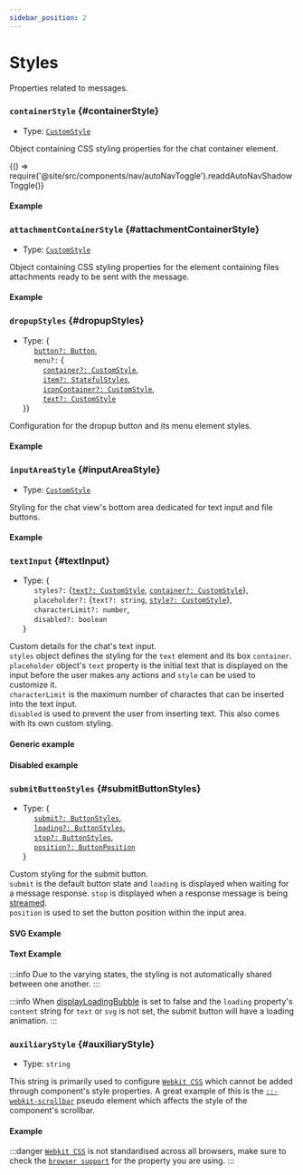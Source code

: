 ```yaml
---
sidebar_position: 2
---
```


# Styles

Properties related to messages.

### `containerStyle` {#containerStyle}

- Type: [`CustomStyle`](./sharedTypes/#CustomStyle)

Object containing CSS styling properties for the chat container element. <br />


<BrowserOnly>{() => require('@site/src/components/nav/autoNavToggle').readdAutoNavShadowToggle()}</BrowserOnly>

#### Example

<ComponentContainer>
  <DeepChatBrowser
    containerStyle={{backgroundColor: '#f7f7f7', borderRadius: '15px'}}
    existingService={{demo: true}}
  ></DeepChatBrowser>
</ComponentContainer>

<LineBreak></LineBreak>

### `attachmentContainerStyle` {#attachmentContainerStyle}

- Type: [`CustomStyle`](./sharedTypes/#CustomStyle)

Object containing CSS styling properties for the element containing files attachments ready to be sent with the message. <br />

#### Example

<ComponentContainer>
  <DeepChatBrowser
    attachmentContainerStyle={{backgroundColor: '#76fffc57'}}
    existingService={{demo: {displayFileAttachmentContainer: true}}}
  ></DeepChatBrowser>
</ComponentContainer>

<LineBreak></LineBreak>

### `dropupStyles` {#dropupStyles}

- Type: {<br />
  &nbsp;&nbsp;&nbsp;&nbsp; [`button?: Button`](./sharedTypes/#Button), <br />
  &nbsp;&nbsp;&nbsp;&nbsp; `menu?:` { <br />
  &nbsp;&nbsp;&nbsp;&nbsp;&nbsp;&nbsp;&nbsp;&nbsp; [`container?: CustomStyle`](./sharedTypes/#CustomStyle), <br />
  &nbsp;&nbsp;&nbsp;&nbsp;&nbsp;&nbsp;&nbsp;&nbsp; [`item?: StatefulStyles`](./sharedTypes/#StatefulStyles), <br />
  &nbsp;&nbsp;&nbsp;&nbsp;&nbsp;&nbsp;&nbsp;&nbsp; [`iconContainer?: CustomStyle`](./sharedTypes/#CustomStyle), <br />
  &nbsp;&nbsp;&nbsp;&nbsp;&nbsp;&nbsp;&nbsp;&nbsp; [`text?: CustomStyle`](./sharedTypes/#CustomStyle) <br />
  }}

Configuration for the dropup button and its menu element styles. <br />

#### Example

<ComponentContainer>
  <DeepChatBrowser
    introMessage={'Open the dropup by clicking the + button on bottom left of the input.'}
    dropupStyles={{
      button: {
        styles: {
          container: {
            default: {backgroundColor: '#eff8ff'},
            hover: {backgroundColor: '#e4f3ff'},
            click: {backgroundColor: '#d7edff'},
          },
        },
      },
      menu: {
        container: {
          boxShadow: '#e2e2e2 0px 1px 3px 2px',
        },
        item: {
          hover: {
            backgroundColor: '#e1f2ff',
          },
          click: {
            backgroundColor: '#cfeaff',
          },
        },
        iconContainer: {
          width: '1.8em',
        },
        text: {
          fontSize: '1.05em',
        },
      },
    }}
    existingService={{demo: true}}
    audio={{button: {position: 'dropup-menu'}}}
    images={{button: {position: 'dropup-menu'}}}
  ></DeepChatBrowser>
</ComponentContainer>

<LineBreak></LineBreak>

### `inputAreaStyle` {#inputAreaStyle}

- Type: [`CustomStyle`](./sharedTypes/#CustomStyle)

Styling for the chat view's bottom area dedicated for text input and file buttons. <br />

#### Example

<ComponentContainer>
  <DeepChatBrowser inputAreaStyle={{backgroundColor: '#cce5ff'}} existingService={{demo: true}}></DeepChatBrowser>
</ComponentContainer>

<LineBreak></LineBreak>

### `textInput` {#textInput}

- Type: {<br />
  &nbsp;&nbsp;&nbsp;&nbsp; `styles?:` {[`text?: CustomStyle`](./sharedTypes/#CustomStyle), [`container?: CustomStyle`](./sharedTypes/#CustomStyle)}, <br />
  &nbsp;&nbsp;&nbsp;&nbsp; `placeholder?:` {`text?: string`, [`style?: CustomStyle`](./sharedTypes/#CustomStyle)}, <br />
  &nbsp;&nbsp;&nbsp;&nbsp; `characterLimit?: number`, <br />
  &nbsp;&nbsp;&nbsp;&nbsp; `disabled?: boolean` <br />
  }

Custom details for the chat's text input. <br />
`styles` object defines the styling for the `text` element and its box `container`. <br />
`placeholder` object's `text` property is the initial text that is displayed on the input before the user makes any actions and
`style` can be used to customize it. <br />
`characterLimit` is the maximum number of charactes that can be inserted into the text input. <br />
`disabled` is used to prevent the user from inserting text. This also comes with its own custom styling. <br />

#### Generic example

<ComponentContainer>
  <DeepChatBrowser
    textInput={{
      styles: {text: {fontSize: '16px', color: 'black'}, container: {maxHeight: '50px', backgroundColor: '#e0edff'}},
      placeholder: {text: 'Insert text here...', style: {color: '#4f8bff'}},
      characterLimit: 10,
    }}
    existingService={{demo: true}}
  ></DeepChatBrowser>
</ComponentContainer>

<LineBreak></LineBreak>

#### Disabled example

<ComponentContainer>
  <DeepChatBrowser
    textInput={{disabled: true, placeholder: {text: 'Text not allowed...'}}}
    existingService={{demo: true}}
  ></DeepChatBrowser>
</ComponentContainer>

<LineBreak></LineBreak>

### `submitButtonStyles` {#submitButtonStyles}

- Type: {<br />
  &nbsp;&nbsp;&nbsp;&nbsp; [`submit?: ButtonStyles`](./sharedTypes/#ButtonStyles), <br />
  &nbsp;&nbsp;&nbsp;&nbsp; [`loading?: ButtonStyles`](./sharedTypes/#ButtonStyles), <br />
  &nbsp;&nbsp;&nbsp;&nbsp; [`stop?: ButtonStyles`](./sharedTypes/#ButtonStyles), <br />
  &nbsp;&nbsp;&nbsp;&nbsp; [`position?: ButtonPosition`](./sharedTypes/#ButtonPosition) <br />
  }

Custom styling for the submit button. <br />
`submit` is the default button state and `loading` is displayed when waiting for a message response. `stop` is displayed
when a response message is being [streamed](HERE). <br />
`position` is used to set the button position within the input area.

#### SVG Example

<ComponentContainer>
  <DeepChatBrowser
    submitButtonStyles={{
      submit: {
        container: {
          default: {
            backgroundColor: '#e3f0ff',
          },
          hover: {backgroundColor: '#c6e1ff'},
          click: {backgroundColor: '#acd3ff'},
        },
        svg: {
          styles: {
            default: {
              filter:
                'brightness(0) saturate(100%) invert(58%) sepia(53%) saturate(6828%) hue-rotate(214deg) brightness(100%) contrast(100%)',
            },
          },
        },
      },
      position: 'outside-right',
    }}
    existingService={{demo: true}}
  ></DeepChatBrowser>
</ComponentContainer>

#### Text Example

<ComponentContainer>
  <DeepChatBrowser
    textInput={{styles: {text: {paddingRight: '70px'}}}}
    submitButtonStyles={{
      submit: {
        container: {
          default: {backgroundColor: '#e3f0ff', width: '60px'},
          hover: {backgroundColor: '#c6e1ff'},
          click: {backgroundColor: '#acd3ff'},
        },
        text: {
          content: 'Submit',
          styles: {default: {color: '#6c6c6c'}, hover: {color: '#2c2c2c'}},
        },
      },
      loading: {
        text: {
          content: 'Loading',
        },
      },
      stop: {
        text: {
          content: 'Stop',
        },
      },
    }}
    existingService={{demo: true}}
  ></DeepChatBrowser>
</ComponentContainer>

<LineBreak></LineBreak>

:::info
Due to the varying states, the styling is not automatically shared between one another.
:::

<LineBreak></LineBreak>

:::info
When [displayLoadingBubble](./messages/#displayLoadingBubble) is set to false and the `loading` property's `content` string for `text` or `svg` is not set,
the submit button will have a loading animation.
:::

<LineBreak></LineBreak>

### `auxiliaryStyle` {#auxiliaryStyle}

- Type: `string`

This string is primarily used to configure [`Webkit CSS`](https://developer.mozilla.org/en-US/docs/Web/CSS/WebKit_Extensions) which cannot be added through component's style properties. A great
example of this is the [`::-webkit-scrollbar`](https://developer.mozilla.org/en-US/docs/Web/CSS/::-webkit-scrollbar) pseudo element which affects the style of the component's scrollbar.

#### Example

<ComponentContainer>
  <DeepChatBrowser
    existingService={{demo: true}}
    initialMessages={[
      {text: 'Hey, how are you?', role: 'user'},
      {text: 'I am doing great, how about you?', role: 'ai'},
      {text: 'What is the meaning of life?', role: 'user'},
      {
        text: 'This ultimately depends on the person, but it could be the pursuit of happiness or fulfillment.',
        role: 'ai',
      },
      {text: 'I just feel like sleeping all day...', role: 'user'},
      {text: 'As long as it makes you happy!', role: 'ai'},
    ]}
    auxiliaryStyle="
      ::-webkit-scrollbar {
        width: 10px;
        height: 10px;
      }
      ::-webkit-scrollbar-thumb {
        background-color: #54a7ff;
        border-radius: 5px;
      }"
  ></DeepChatBrowser>
</ComponentContainer>

:::danger
[`Webkit CSS`](https://developer.mozilla.org/en-US/docs/Web/CSS/WebKit_Extensions) is not standardised across all browsers, make sure to check the [`browser support`](https://caniuse.com/)
for the property you are using.
:::

<LineBreak></LineBreak>
